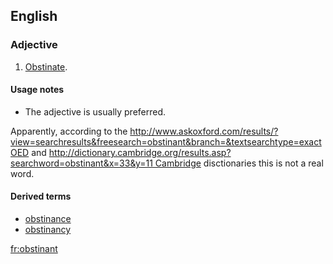 ==English==

===Adjective===
{{en-adj}}

# {{proscribed}} [[obstinate|Obstinate]].

====Usage notes====
* {{sense|obstinate}} The adjective {{term|obstinate}} is usually preferred.
Apparently, according to the [[http://www.askoxford.com/results/?view=searchresults&freesearch=obstinant&branch=&textsearchtype=exact OED]] and [[http://dictionary.cambridge.org/results.asp?searchword=obstinant&x=33&y=11 Cambridge]] disctionaries this is not a real word.

====Derived terms====
* [[obstinance]]
* [[obstinancy]]

[[fr:obstinant]]